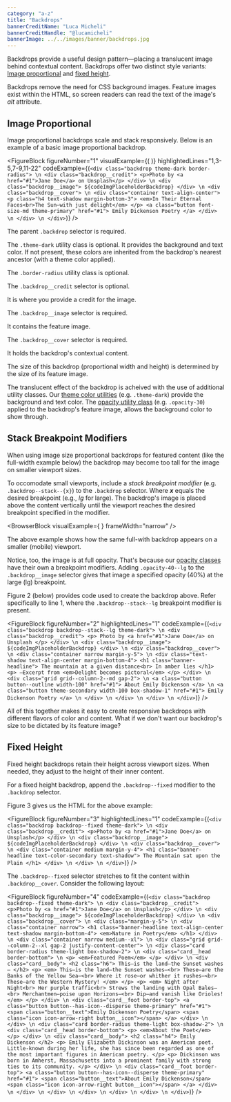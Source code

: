 ```yaml
---
category: "a-z"
title: "Backdrops"
bannerCreditName: "Luca Micheli"
bannerCreditHandle: "@lucamicheli" 
bannerImage: ../../images/banner/backdrops.jpg
---
```



<TextBlock>

Backdrops provide a useful design pattern—placing a translucent image behind contextual content. Backdrops offer two distinct style variants: <a href="#imageProportional">Image proportional</a> and <a href="#fixedHeight">fixed height</a>. 

</TextBlock>

<AccessibilitySpotlight>

Backdrops remove the need for CSS background images. Feature images exist within the HTML, so screen readers can read the text of the image's *alt* attribute.

</AccessibilitySpotlight>

<Divider id="aspect-ratio-sizes" />

<TextBlock>

## Image Proportional

Image proportional backdrops scale and stack responsively. Below is an example of a basic image proportional backdrop.

</TextBlock>

<FigureBlock
    figureNumber="1"
    visualExample={(
        <ImageProportional />
    )}
    highlightedLines="1,3-5,7-9,11-22"
    codeExample={(`
    <div class="backdrop theme-dark border-radius"> \n
        <div class="backdrop__credit">
            <p>Photo by <a href="#1">Jane Doe</a> on Unsplash</p>
        </div> \n
        <div class="backdrop__image">
           ${codeImgPlaceholderBackdrop}
        </div> \n
        <div class="backdrop__cover"> \n
            <div class="container text-align-center">
                <p class="h4 text-shadow margin-bottom-3">
                    <em>In Their Eternal Faces<br>The Sun—with just delight</em>
                </p>
                <a class="button font-size-md theme-primary" href="#1">
                    Emily Dickenson Poetry
                </a>
            </div> \n
        </div> \n
    </div>
    `)}
/>

<TableLineDescBlock targetFigure="1">

<TableLineDescRow lines="1">

The parent `.backdrop` selector is required.

The `.theme-dark` utility class is optional. It provides the background and text color. If not present, these colors are inherited from the backdrop's nearest ancestor (with a theme color applied).

The `.border-radius` utility class is optional.

</TableLineDescRow>

<TableLineDescRow lines="3-5">

The `.backdrop__credit` selector is optional.

It is where you provide a credit for the image.

</TableLineDescRow>

<TableLineDescRow lines="7-9">

The `.backdrop__image` selector is required.

It contains the feature image.

</TableLineDescRow>

<TableLineDescRow lines="11-22">

The `.backdrop__cover` selector is required. 

It holds the backdrop's contextual content.

</TableLineDescRow>

</TableLineDescBlock>

<TextBlock>

The size of this backdrop (proportional width and height) is determined by the size of its feature image.

The translucent effect of the backdrop is acheived with the use of additional utility classes. Our <a href="#1">theme color utilities</a> (e.g. `.theme-dark`) provide the background and text color. The <a href="#1">opacity utility class</a> (e.g. `.opacity-30`) applied to the backdrop's feature image, allows the background color to show through.

</TextBlock>

<TextBlock>

## Stack Breakpoint Modifiers

When using image size proportional backdrops for featured content (like the full-width example below) the backdrop may become too tall for the image on smaller viewport sizes.

</TextBlock>

<StackBreakpointModifier />

<TextBlock>

To occomodate small viewports, include a *stack breakpoint modifier* (e.g. `.backdrop--stack--{x}`) to the `.backdrop` selector. Where ***x*** equals the desired breakpoint (e.g., *lg* for large). The backdrop's image is placed above the content vertically until the viewport reaches the desired breakpoint specified in the modifier.

</TextBlock>

<BrowserBlock
    visualExample={
        <StackBreakpointModifier
            backdropClasses=""
            imageClass=""
        />
    }
    frameWidth="narrow"
/>

<TextBlock>

The above example shows how the same full-with backdrop appears on a smaller (mobile) viewport.

Notice, too, the image is at full opacity. That's because our <a href="#1">opacity classes</a> have their own a breakpoint modifiers. Adding `.opacity-40--lg` to the `.backdrop__image` selector gives that image a specified opacity (40%) at the large (lg) breakpoint.

Figure 2 (below) provides code used to create the backdrop above. Refer specifically to line 1, where the `.backdrop--stack--lg` breakpoint modifier is present.

</TextBlock>

<FigureBlock
    figureNumber="2"
    highlightedLines="1"
    codeExample={(`
        <div class="backdrop backdrop--stack--lg theme-dark"> \n
            <div class="backdrop__credit">
                <p>
                    Photo by <a href="#1">Jane Doe</a> on Unsplash
                </p>
            </div> \n
            <div class="backdrop__image">
                ${codeImgPlaceholderBackdrop}
            </div> \n
            <div class="backdrop__cover"> \n
                <div class="container narrow margin-y-5"> \n
                    <div class="text-shadow text-align-center margin-bottom-4">
                        <h1 class="banner-headline">
                            The mountain at a given distance<br>
                            In amber lies
                        </h1>
                        <p>
                            —Excerpt from <em>Delight becomes pictoral</em>
                        </p>
                    </div> \n
                    <div class="grid grid--column-2--md gap-2"> \n
                        <a class="button button--outline width-100" href="#1">
                            About Emily Dickenson
                        </a> \n
                        <a class="button theme-secondary width-100 box-shadow-1" href="#1">
                            Emily Dickenson Poetry
                        </a> \n
                    </div> \n
                </div> \n
            </div> \n
        </div>
    `)}
/>

<TextBlock>

All of this together makes it easy to create responsive backdrops with different flavors of color and content. What if we don't want our backdrop's size to be dictated by its feature image?

</TextBlock>

<Divider id="fixedHeight" />

<TextBlock>

## Fixed Height

Fixed height backdrops retain their height across viewport sizes. When needed, they adjust to the height of their inner content.

For a fixed height backdrop, append the `.backdrop--fixed` modifier to the `.backdrop` selector.

</TextBlock>

<FixedHeight />

<TextBlock>

Figure 3 gives us the HTML for the above example:

</TextBlock>

<FigureBlock
    figureNumber="3"
    highlightedLines="1"
    codeExample={(`
        <div class="backdrop backdrop--fixed theme-dark"> \n
            <div class="backdrop__credit">
                <p>Photo by <a href="#1">Jane Doe</a> on Unsplash</p>
            </div> \n
            <div class="backdrop__image">
                ${codeImgPlaceholderBackdrop}
            </div> \n
            <div class="backdrop__cover"> \n
                <div class="container medium margin-y-4">
                    <h1 class="banner-headline text-color-secondary text-shadow">
                        The Mountain sat upon the Plain
                    </h1>
                </div> \n
            </div> \n
        </div>
    `)}
/>

<TextBlock>

The `.backdrop--fixed` selector stretches to fit the content within `.backdrop__cover`. Consider the following layout:

</TextBlock>

<FixedHeightStretch />

<FigureBlock
    figureNumber="4"
    codeExample={(`
        <div class="backdrop backdrop--fixed theme-dark"> \n
            <div class="backdrop__credit">
                <p>Photo by <a href="#1">Jane Doe</a> on Unsplash</p>
            </div> \n
            <div class="backdrop__image">
                ${codeImgPlaceholderBackdrop}
            </div> \n
            <div class="backdrop__cover"> \n
                <div class="margin-y-5"> \n
                    <div class="container narrow">
                        <h1 class="banner-headline text-align-center text-shadow margin-bottom-4">
                        <em>Nature in Poetry</em>
                        </h1>
                    </div> \n
                    <div class="container narrow medium--xl"> \n
                        <div class="grid grid--column-2--xl gap-2 justify-content-center"> \n
                            <div class="card border-radius theme-light box-shadow-2"> \n
                                <div class="card__head border-bottom"> \n
                                    <p>
                                        <em>Featured Poem</em>
                                    </p>
                                </div> \n
                                <div class="card__body">
                                    <h2 class="h6">
                                        This—is the land—the Sunset washes—
                                    </h2>
                                    <p>
                                        <em>
                                            This—is the land—the Sunset washes—<br>
                                            These—are the Banks of the Yellow Sea—<br>
                                            Where it rose—or whither it rushes—<br>
                                            These—are the Western Mystery!
                                        </em>
                                    </p>
                                    <p>
                                        <em>
                                            Night after Night<br>
                                            Her purple traffic<br>
                                            Strews the landing with Opal Bales—<br>
                                            Merchantmen—poise upon Horizons—<br>
                                            Dip—and vanish like Orioles!
                                        </em>
                                    </p>
                                </div> \n
                                <div class="card__foot border-top">
                                    <a class="button button--has-icon--disperse theme-primary" href="#1">
                                        <span class="button__text">Emily Dickenson Poetry</span>
                                        <span class="icon icon-arrow-right button__icon"></span>
                                    </a>
                                </div> \n
                            </div> \n
                            <div class="card border-radius theme-light box-shadow-2"> \n
                                <div class="card__head border-bottom">
                                    <p>
                                        <em>About the Poet</em>
                                    </p>
                                </div> \n
                                <div class="card__body">
                                    <h2 class="h4">
                                        Emily Dickenson
                                    </h2>
                                    <p>
                                        Emily Elizabeth Dickinson was an American poet. Little-known during her life, she has since been regarded as one of the most important figures in American poetry.
                                    </p>
                                    <p>
                                        Dickinson was born in Amherst, Massachusetts into a prominent family with strong ties to its community.
                                    </p>
                                </div> \n
                                <div class="card__foot border-top">
                                    <a class="button button--has-icon--disperse theme-primary" href="#1">
                                        <span class="button__text">About Emily Dickenson</span>
                                        <span class="icon icon-arrow-right button__icon"></span>
                                    </a>
                                </div> \n
                            </div> \n
                        </div> \n
                    </div> \n
                </div> \n
            </div> \n
        </div>
    `)}
/>